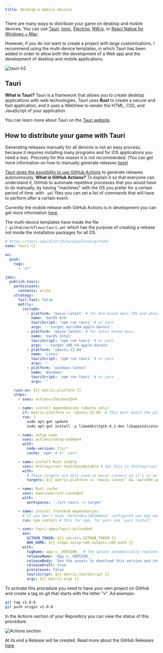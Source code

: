 ```yaml
---
title: Desktop & mobile devices
---
```


There are many ways to distribute your game on desktop and mobile devices. You can use [Tauri](https://v2.tauri.app/), [Ionic](https://ionicframework.com/), [Electron](https://www.electronjs.org/), [NW.js](https://nwjs.io/), or [React Native for Windows + Mac](https://microsoft.github.io/react-native-windows/).

However, if you do not want to create a project with large customizations, I recommend using the <DynamicLink href="/start#project-initialization">multi-device templates</DynamicLink>, in which Tauri has been added in order to allow both the development of a Web app and the development of desktop and mobile applications.

![tauri-h2](/tauri.svg)

## Tauri

**What is Tauri?** Tauri is a framework that allows you to create desktop applications with web technologies. Tauri uses **Rust** to create a secure and fast application, and it uses a WebView to render the HTML, CSS, and JavaScript of your application.

You can learn more about Tauri on the [Tauri website](https://v2.tauri.app/).

## How to distribute your game with Tauri

Generating releases manually for all devices is not an easy process, because it requires installing many programs and for iOS applications you need a mac. Precisely for this reason it is not recommended. (You can get more information on how to manually generate releases [here](https://v2.tauri.app/distribute/))

[Tauri gives the possibility to use GitHub Actions](https://v2.tauri.app/distribute/pipelines/github/) to generate releases autonomously. **What is GitHub Actions?** To explain it so that everyone can understand it, GitHub to automate repetitive processes that you would have to do manually, by having "machines" with the OS you prefer for a certain period of time. with `.yml` files you can set a list of commands that will have to perform after a certain event.

<Callout title="Mobile" type="warn">

Currently the mobile release with GitHub Actions is in development you can get more information [here](https://github.com/tauri-apps/tauri-action/pull/924).

</Callout>

The <DynamicLink href="/start#project-initialization">multi-device templates</DynamicLink> have inside the file `/.github/workflows/tauri.yml` which has the purpose of creating a release not inside the installation packages for all OS.

```yml title=".github/workflows/tauri.yml"
# https://tauri.app/distribute/pipelines/github/
name: Tauri CI

on:
  push:
    tags:
      - 'v*'

jobs:
  publish-tauri:
    permissions:
      contents: write
    strategy:
      fail-fast: false
      matrix:
        include:
          - platform: 'macos-latest' # for Arm based macs (M1 and above).
            name: 'macOS Arm'
            tauriScript: 'npm run tauri' # or yarn
            args: '--target aarch64-apple-darwin'
          - platform: 'macos-latest' # for Intel based macs.
            name: 'macOS Intel'
            tauriScript: 'npm run tauri' # or yarn
            args: '--target x86_64-apple-darwin'
          - platform: 'ubuntu-22.04'
            name: 'Linux'
            tauriScript: 'npm run tauri' # or yarn
            args: ''
          - platform: 'windows-latest'
            name: 'Windows'
            tauriScript: 'npm run tauri' # or yarn
            args: ''

    runs-on: ${{ matrix.platform }}
    steps:
      - uses: actions/checkout@v4

      - name: install dependencies (ubuntu only)
        if: matrix.platform == 'ubuntu-22.04' # This must match the platform value defined above.
        run: |
          sudo apt-get update
          sudo apt-get install -y libwebkit2gtk-4.1-dev libappindicator3-dev librsvg2-dev patchelf

      - name: setup node
        uses: actions/setup-node@v4
        with:
          node-version: lts/*
          cache: 'npm' # or 'yarn'

      - name: install Rust stable
        uses: dtolnay/rust-toolchain@stable # Set this to dtolnay/rust-toolchain@nightly
        with:
          # Those targets are only used on macos runners so it's in an `if` to slightly speed up windows and linux builds.
          targets: ${{ matrix.platform == 'macos-latest' && 'aarch64-apple-darwin,x86_64-apple-darwin' || '' }}

      - name: Rust cache
        uses: swatinem/rust-cache@v2
        with:
          workspaces: './src-tauri -> target'

      - name: install frontend dependencies
        # If you don't have `beforeBuildCommand` configured you may want to build your frontend here too.
        run: npm install # this for npm, for yarn use `yarn install`

      - uses: tauri-apps/tauri-action@v0
        env:
          GITHUB_TOKEN: ${{ secrets.GITHUB_TOKEN }}
          NDK_HOME: ${{ steps.setup-ndk.outputs.ndk-path }}
        with:
          tagName: app-v__VERSION__ # the action automatically replaces \_\_VERSION\_\_ with the app version.
          releaseName: 'App v__VERSION__'
          releaseBody: 'See the assets to download this version and install.'
          releaseDraft: true
          prerelease: false
          tauriScript: ${{ matrix.tauriScript }}
          args: ${{ matrix.args }}
```

To activate this procedure you need to have your own project on GitHub and create a tag on git that starts with the letter "v". Ad esempio:

```bash
git tag v1.0.0
git push origin v1.0.0
```

In the Actions section of your Repository you can view the status of this procedure.

![Actions section](https://github.com/user-attachments/assets/b39055a9-02a7-472b-930f-daf0a9c6c78b)

At its end a Release will be created. Read more about the GitHub Releases [here](https://docs.github.com/en/repositories/releasing-projects-on-github/viewing-your-repositorys-releases-and-tags).
